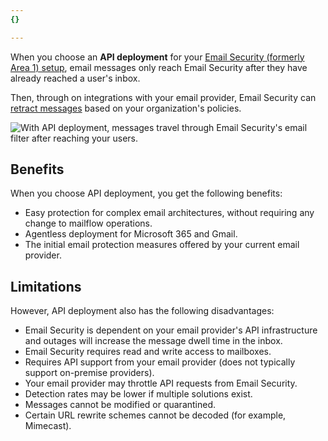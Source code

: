 ```yaml
---
{}

---
```


When you choose an **API deployment** for your [Email Security (formerly Area 1) setup](/email-security/deployment/), email messages only reach Email Security after they have already reached a user's inbox.

Then, through on integrations with your email provider, Email Security can [retract messages](/email-security/email-configuration/retract-settings/) based on your organization's policies.

![With API deployment, messages travel through Email Security's email filter after reaching your users.](~/assets/images/email-security/deployment/api-setup/api-deployment-diagram.png)

## Benefits

When you choose API deployment, you get the following benefits:

* Easy protection for complex email architectures, without requiring any change to mailflow operations.
* Agentless deployment for Microsoft 365 and Gmail.
* The initial email protection measures offered by your current email provider.

## Limitations

However, API deployment also has the following disadvantages:

* Email Security is dependent on your email provider's API infrastructure and outages will increase the message dwell time in the inbox.
* Email Security requires read and write access to mailboxes.
* Requires API support from your email provider (does not typically support on-premise providers).
* Your email provider may throttle API requests from Email Security.
* Detection rates may be lower if multiple solutions exist.
* Messages cannot be modified or quarantined.
* Certain URL rewrite schemes cannot be decoded (for example, Mimecast).
